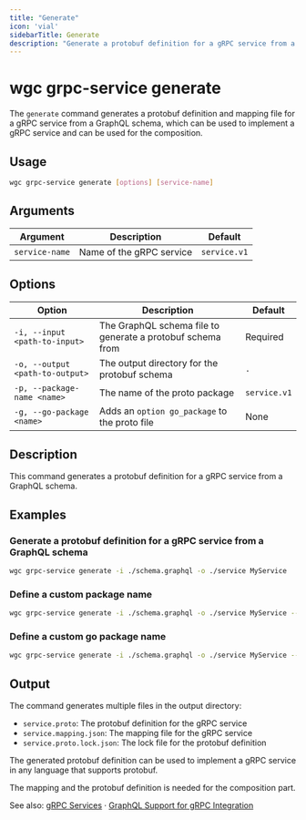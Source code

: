 ```yaml
---
title: "Generate"
icon: 'vial'
sidebarTitle: Generate
description: "Generate a protobuf definition for a gRPC service from a GraphQL schema"
---
```


# wgc grpc-service generate

The `generate` command generates a protobuf definition and mapping file for a gRPC service from a GraphQL schema,
which can be used to implement a gRPC service and can be used for the composition.

## Usage

```bash
wgc grpc-service generate [options] [service-name]
```

## Arguments

| Argument | Description | Default |
|----------|-------------|---------|
| `service-name` | Name of the gRPC service | `service.v1` |

## Options

| Option | Description | Default |
|--------|-------------|---------|
| `-i, --input <path-to-input>` | The GraphQL schema file to generate a protobuf schema from | Required |
| `-o, --output <path-to-output>` | The output directory for the protobuf schema | `.` |
| `-p, --package-name <name>` | The name of the proto package | `service.v1` |
| `-g, --go-package <name>` | Adds an `option go_package` to the proto file | None |

## Description

This command generates a protobuf definition for a gRPC service from a GraphQL schema.

## Examples

### Generate a protobuf definition for a gRPC service from a GraphQL schema

```bash
wgc grpc-service generate -i ./schema.graphql -o ./service MyService
```

### Define a custom package name

```bash
wgc grpc-service generate -i ./schema.graphql -o ./service MyService --package-name my.custom.package
```

### Define a custom go package name

```bash
wgc grpc-service generate -i ./schema.graphql -o ./service MyService --go-package github.com/wundergraph/cosmo/service/my-service
```

## Output

The command generates multiple files in the output directory:

- `service.proto`: The protobuf definition for the gRPC service
- `service.mapping.json`: The mapping file for the gRPC service
- `service.proto.lock.json`: The lock file for the protobuf definition

The generated protobuf definition can be used to implement a gRPC service in any language that supports protobuf.

The mapping and the protobuf definition is needed for the composition part.

See also: [gRPC Services](../router/gRPC/grpc-services) · [GraphQL Support for gRPC Integration](../router/gRPC/graphql-support)
